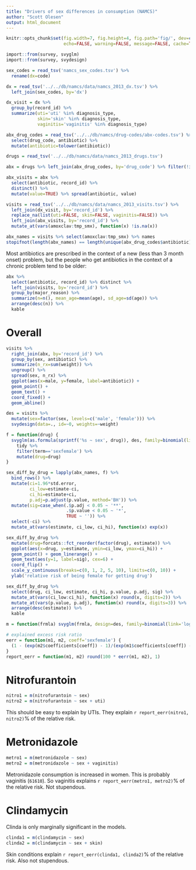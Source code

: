```yaml
---
title: "Drivers of sex differences in consumption (NAMCS)"
author: "Scott Olesen"
output: html_document
---
```


```r
knitr::opts_chunk$set(fig.width=7, fig.height=4, fig.path='fig/', dev=c('png', 'pdf'),
                      echo=FALSE, warning=FALSE, message=FALSE, cache=TRUE, autodep=TRUE)

import::from(survey, svyglm)
import::from(survey, svydesign)
```

```r
sex_codes = read_tsv('namcs_sex_codes.tsv') %>%
  rename(dx=code)

dx = read_tsv('../../db/namcs/data/namcs_2013_dx.tsv') %>%
  left_join(sex_codes, by='dx')

dx_visit = dx %>%
  group_by(record_id) %>%
  summarize(uti='uti' %in% diagnosis_type,
            skin='skin' %in% diagnosis_type,
            vaginitis='vaginitis' %in% diagnosis_type)

abx_drug_codes = read_tsv('../../db/namcs/drug-codes/abx-codes.tsv') %>%
  select(drug_code, antibiotic) %>%
  mutate(antibiotic=tolower(antibiotic))

drugs = read_tsv('../../db/namcs/data/namcs_2013_drugs.tsv')

abx = drugs %>% left_join(abx_drug_codes, by='drug_code') %>% filter(!is.na(antibiotic))

abx_visits = abx %>%
  select(antibiotic, record_id) %>%
  distinct() %>%
  mutate(value=TRUE) %>% spread(antibiotic, value)

visits = read_tsv('../../db/namcs/data/namcs_2013_visits.tsv') %>%
  left_join(dx_visit, by='record_id') %>%
  replace_na(list(uti=FALSE, skin=FALSE, vaginitis=FALSE)) %>%
  left_join(abx_visits, by='record_id') %>%
  mutate_at(vars(amoxclav:tmp_smx), function(x) !is.na(x))

abx_names = visits %>% select(amoxclav:tmp_smx) %>% names
stopifnot(length(abx_names) == length(unique(abx_drug_codes$antibiotic)))
```

Most antibiotics are prescribed in the context of a new (less than 3 month onset) problem, but the people who get antibiotics in the context of a chronic problem tend to be older:

```r
abx %>%
  select(antibiotic, record_id) %>% distinct %>%
  left_join(visits, by='record_id') %>%
  group_by(major_reason) %>%
  summarize(n=n(), mean_age=mean(age), sd_age=sd(age)) %>%
  arrange(desc(n)) %>%
  kable
```

# Overall

```r
visits %>%
  right_join(abx, by='record_id') %>%
  group_by(sex, antibiotic) %>%
  summarize(n_rx=sum(weight)) %>%
  ungroup() %>%
  spread(sex, n_rx) %>%
  ggplot(aes(x=male, y=female, label=antibiotic)) +
  geom_point() +
  geom_text() +
  coord_fixed() +
  geom_abline()
```

```r
des = visits %>%
  mutate(sex=factor(sex, levels=c('male', 'female'))) %>%
  svydesign(data=., id=~0, weights=~weight)

f = function(drug) {
  svyglm(as.formula(sprintf('%s ~ sex', drug)), des, family=binomial(link='log'), start=c(-5, 0)) %>%
    tidy %>%
    filter(term=='sexfemale') %>%
    mutate(drug=drug)
}

sex_diff_by_drug = lapply(abx_names, f) %>%
  bind_rows() %>%
  mutate(ci=1.96*std.error,
         ci_low=estimate-ci,
         ci_hi=estimate+ci,
         p.adj=p.adjust(p.value, method='BH')) %>%
  mutate(sig=case_when(.$p.adj < 0.05 ~ '**',
                       .$p.value < 0.05 ~ '*',
                       TRUE ~ '')) %>%
  select(-ci) %>%
  mutate_at(vars(estimate, ci_low, ci_hi), function(x) exp(x))
```

```r
sex_diff_by_drug %>%
  mutate(drug=forcats::fct_reorder(factor(drug), estimate)) %>%
  ggplot(aes(x=drug, y=estimate, ymin=ci_low, ymax=ci_hi)) +
  geom_point() + geom_linerange() +
  geom_text(aes(y=1, label=sig), cex=6) +
  coord_flip() +
  scale_y_continuous(breaks=c(0, 1, 2, 5, 10), limits=c(0, 10)) +
  ylab('relative risk of being female for getting drug')
```

```r
sex_diff_by_drug %>%
  select(drug, ci_low, estimate, ci_hi, p.value, p.adj, sig) %>%
  mutate_at(vars(ci_low:ci_hi), function(x) round(x, digits=2)) %>%
  mutate_at(vars(p.value, p.adj), function(x) round(x, digits=3)) %>%
  arrange(desc(estimate)) %>%
  kable
```

```r
m = function(frmla) svyglm(frmla, design=des, family=binomial(link='log'))

# explained excess risk ratio
eerr = function(m1, m2, coeff='sexfemale') {
  (1 - (exp(m2$coefficients[coeff]) - 1)/(exp(m1$coefficients[coeff]) - 1)) %>% unname
}
report_eerr = function(m1, m2) round(100 * eerr(m1, m2), 1)
```

# Nitrofurantoin

```r
nitro1 = m(nitrofurantoin ~ sex)
nitro2 = m(nitrofurantoin ~ sex + uti)
```

This should be easy to explain by UTIs. They explain `r report_eerr(nitro1, nitro2)`% of the relative risk.

# Metronidazole

```r
metro1 = m(metronidazole ~ sex)
metro2 = m(metronidazole ~ sex + vaginitis)
```

Metronidazole consumption is increased in women. This is probably vaginitis (`61610`). So vaginitis explains `r report_eerr(metro1, metro2)`% of the relative risk. Not stupendous.

# Clindamycin

Clinda is only marginally significant in the models.

```r
clinda1 = m(clindamycin ~ sex)
clinda2 = m(clindamycin ~ sex + skin)
```

Skin conditions explain `r report_eerr(clinda1, clinda2)`% of the relative risk. Also not stupendous.
